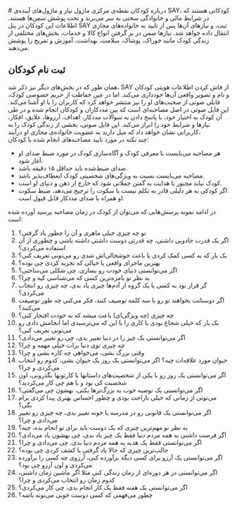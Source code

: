 <div style={{direction: 'rtl', textAlign: 'justify'}}>
# درباره‌ کودکان
نقطه‌ی مرکزی ماژول نیاز و ماژول‌های آینده‌ی SAY، کودکانی هستند که در شرایط مالی و خانوادگی سختی به سر می‌برند و تحت پوشش سمن‌ها هستند. اطلاعات این کودکان در پنل SAY ثبت، و نیازهای آن‌ها پس از تایید به خانواده‌های مجازی انتقال داده خواهد شد. نیازها ضمن در بر گرفتن انواع کالا و خدمات، بخش‌های مختلفی از زندگی کودک مانند خوراک، پوشاک، سلامت، بهداشت، آموزش و تفریح را پوشش می‌دهند.

## ثبت نام کودکان
همان طور که در بخش‌های دیگر نیز ذکر شد،  SAY از فاش کردن اطلاعات هویتی کودکان و نام  و تصویر واقعی آن‌ها خودداری می‌کند. اما در عین حفاظت از حریم خصوصی کودک، فایلی صوتی از صحبت‌های او را نیز منتشر خواهد کرد که کاربران را با او آشنا می‌کند. این فایل صوتی در اصل مصاحبه‌ای است که بین مددکاران و کودکان انجام شده و در طی آن کودک به اختیار خود، با پاسخ دادن به سوالات مددکار، اهداف، آرزوها، علایق، افکار، نیازها و شرایط خود را ابراز می‌کند. این فایل صوتی، بخشی از زندگی کودک را به کاربرانی نشان خواهد داد که میل دارند به عضویت خانواده‌ی مجازی او درآیند،  
چند نکته در مورد تایید مصاحبه‌های انجام شده با کودکان:

- هر مصاحبه می‌بایست با معرفی کودک و آگاه‌سازی کودک در مورد ضبط صدای او آغاز شود.
- صدای ضبط‌شده باید حداقل ۱۵ دقیقه باشد.
- مصاحبه می‌بایست نسبت به ویژگی‌های شخصیتی کودک انعطاف‌پذیر باشد.
- کودک نباید مجبور یا هدایت به‌ گفتن جملاتی شود که خارج از ذهن و دنیای او است.
- اگر کودکی به هر دلیلی قادر به تکلم نیست یا سکوت را ترجیح می‌دهد، ضبط سکوت او همراه با صدای مددکار قابل قبول است.


در ادامه نمونه پرسش‌هایی که می‌توان از کودک در زمان مصاحبه پرسید آورده شده است:
1.	تو چه چیزی خیلی ماهری و آن را چطور یاد گرفتی؟
2.	اگر یک قدرت جادویی داشتی، چه قدرتی دوست داشتی داشته باشی و چطوری از آن استفاده می‌کردی؟
3.	یک بار که به کسی کمک کردی یا باعث خوشحالی‌اش شدی رو می‌تونی تعریف کنی؟
4.	بهترین ماجرای واقعی یا خیالی که تجربه کردی چی بوده؟
5.	اگر می‌توانستی دنیای خودت رو بسازی، چی شکلی می‌ساختی؟
6.	به نظر تو بامزه‌ترین کسی که می‌شناسی کیه و چرا؟
7.	گر قرار بود به کسی یا یک گروه از آدم‌ها چیزی یاد بدی، چه چیزی رو انتخاب می‌کردی؟
8.	اگر دوستانت بخواهند تو رو با سه کلمه توصیف کنند، فکر می‌کنی چه طور توصیفت می‌کنند؟
9.	چه چیزی (چه ویژگی‌ای) باعث میشه که به خودت افتخار کنی؟
10.	یک بار که خیلی شجاع بودی یا کاری را با این که می‌ترسیدی اما انجامش دادی رو می‌تونی تعریف کنی؟
11.	اگر می‌توانستی یک چیز را در دنیا تغییر بدی، چی رو تغییر می‌دادی؟
12.	چه چیزی توی دنیا برات خیلی مهمه و چرا؟
13.	وقتی بزرگ بشی، می‌خواهی چه کاره بشی و چرا؟
14.	حیوان مورد علاقه‌ات چیه؟ اگر می‌توانستی یک روز یک حیوان بشی، کدوم رو انتخاب می‌کردی و چرا؟
15.	اگر می‌توانستی یک روز رو با یکی از شخصیت‌های داستانها یا کارتونها بگذرونی، اون شخصیت کی بود و با هم چی کار می‌کردید؟
16.	اگر می‌توانستی یک توصیه خوب به بزرگ‌ترها بکنی، بهشون چی می‌گفتی؟
17.	می‌تونی از زمانی که خیلی ناراحت بودی و چطور احساس بهتری پیدا کردی برام بگی؟
18.	اگر می‌توانستی یک قانونی رو در مدرسه یا خونه تغییر بدی، چه چیزی رو تغییر می‌دادی و چرا؟
19.	به نظر تو مهم‌ترین چیزی که یک دوست باید برای تو انجام بده، چیه؟
20.	اگر فرصت داشتی به همه مردم دنیا فقط یک چیز یاد بدی، چی بهشون یاد می‌دادی؟
21.	اگر می‌توانستی فقط یک هدیه به همه مردم دنیا بدی، چی می‌دادی و چرا؟
22.	جالب‌ترین چیزی که حالا یاد گرفتی یا کشف کردی چی بوده؟
23.	اگر می‌توانستی یک آرزو برای کسی دیگه برآورده کنی، آرزوی چه کسی را برآورده می‌کردی و اون آرزو چی بود؟
24.	اگر می‌توانستی در هر دوره‌ای از زمان زندگی کنی مثلا اگر ماشین زمان داشتی، کدوم زمان رو انتخاب می‌کردی و چرا؟
25.	اگر می‌توانستی یک هفته فقط یک کار انجام بدی، چی کار می‌کردی؟
26.	چطور می‌فهمی که کسی دوست خوبی می‌تونه باشه؟

</div>